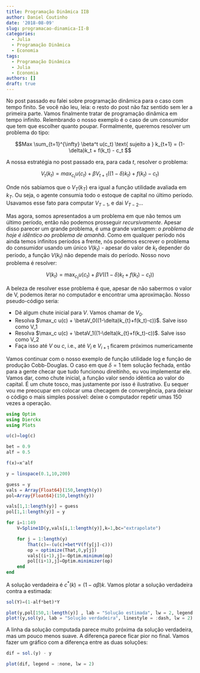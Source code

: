 ```yaml
---
title: Programação Dinâmica IIB
author: Daniel Coutinho
date: '2018-08-09'
slug: programacao-dinamica-II-B
categories:
  - Julia
  - Programação Dinâmica
  - Economia
tags:
  - Programação Dinâmica
  - Julia
  - Economia
authors: []
draft: true
---
```


No post passado eu falei sobre programação dinâmica para o caso com tempo finito. Se você não leu, leia: o resto do post não faz sentido sem ler a primeira parte. Vamos finalmente tratar de programação dinâmica em tempo infinito. Relembrando o nosso exemplo é o caso de um consumidor que tem que escolher quanto poupar. Formalmente, queremos resolver um problema do tipo:

$$Max \sum_{t=1}^{\infty} \beta^t u(c_t) \text{ sujeito a } k_{t+1} = (1-\delta)k_t + f(k_t) - c_t $$

A nossa estratégia no post passado era, para cada $t$, resolver o problema:

$$ V_t(k_t) = max_{c_t}{} u(c_t) + \beta{} V_{t+1}((1-\delta{}) k_{t})+f(k_t)-c_t) $$

Onde nós sabiamos que o $V_T(k_T)$ era igual a função utilidade avaliada em $k_T$. Ou seja, o agente consumia todo o estoque de capital no último período. Usavamos esse fato para computar $V_{T-1}$, e dai $V_{T-2}$...

Mas agora, somos apresentados a um problema em que não temos um último período, então não podemos prosseguir *recursivamente*. Apesar disso parecer um grande problema, é uma grande vantagem: *o problema de hoje é idêntico ao problema de amanhã*. Como em qualquer período nós ainda temos infinitos períodos a frente, nós podemos escrever o problema do consumidor usando um único $V(k_t)$ - apesar do valor de $k_t$ depender do período, a função $V(k_t)$ não depende mais do período. Nosso novo problema é resolver:

$$ V(k_t) = \max_{c_t} u(c_t)+ \beta V((1-\delta)k_{t}+f(k_t)-c_t)) $$

A beleza de resolver esse problema é que, apesar de não sabermos o valor de V, podemos iterar no computador e encontrar uma aproximação. Nosso pseudo-código seria:

* Dê algum chute inicial para $V$. Vamos chamar de $V_0$.
* Resolva $\max_c u(c) + \betaV_0((1-\delta)k_{t}+f(k_t)-c))$. Salve isso como V_1
* Resolva $\max_c u(c) + \betaV_1((1-\delta)k_{t}+f(k_t)-c))$. Salve isso como V_2
* Faça isso até $V$ ou $c$, i.e., até $V_{i}$ e $V_{i+1}$ ficarem próximos numericamente

 Vamos continuar com o nosso exemplo de função utilidade log e função de produção Cobb-Douglas. O caso em que $\delta = 1$ tem solução fechada, então para a gente checar que tudo funcionou direitinho, eu vou implementar ele. Vamos dar, como chute inicial, a função valor sendo idêntica ao valor do capital. É um chute tosco, mas justamente por isso é ilustrativo. Eu sequer vou me preocupar em colocar uma checagem de convergência, para deixar o código o mais simples possível: deixe o computador repetir umas 150 vezes a operação.

 ```julia
 using Optim
 using Dierckx
 using Plots

 u(c)=log(c)

 bet = 0.9
 alf = 0.5

 f(x)=x^alf

 y = linspace(0.1,10,200)

 guess = y
 vals = Array{Float64}(150,length(y))
 pol=Array{Float64}(150,length(y))

 vals[1,1:length(y)] = guess
 pol[1,1:length(y)] = y

 for i=1:149
     V=Spline1D(y,vals[i,1:length(y)],k=1,bc="extrapolate")

     for j = 1:length(y)
         That(c)=-(u(c)+bet*V(f(y[j]-c)))
         op = optimize(That,0,y[j])
         vals[(i+1),j]=-Optim.minimum(op)
         pol[(i+1),j]=Optim.minimizer(op)
     end
 end

 ```

A solução verdadeira é $c^*(k) = (1-\alpha \beta)k$. Vamos plotar a solução verdadeira contra a estimada:

```julia

sol(Y)=(1-alf*bet)*Y

plot(y,pol[150,1:length(y)] , lab = "Solução estimada", lw = 2, legend = :topleft)
plot!(y,sol(y), lab = "Solução verdadeira", linestyle = :dash, lw = 2)

```
A linha da solução computada parece muito próxima da solução verdadeira, mas um pouco menos suave. A diferença parece ficar pior no final. Vamos fazer um gráfico com a diferença entre as duas soluções:

```julia

dif = sol.(y) - y

plot(dif, legend = :none, lw = 2)

```
